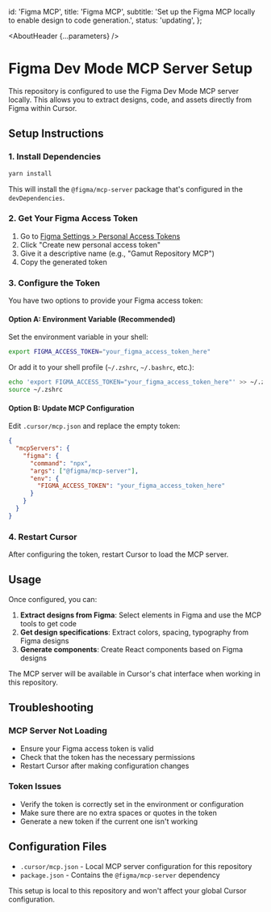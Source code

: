 

  id: 'Figma MCP',
  title: 'Figma MCP',
  subtitle: 'Set up the Figma MCP locally to enable design to code generation.',
  status: 'updating',
};

<Meta title="Meta/Figma MCP" />

<AboutHeader {...parameters} />

<Callout text="You must have a Dev or Full account to be able to be able to use the Figma MCP." />

# Figma Dev Mode MCP Server Setup

This repository is configured to use the Figma Dev Mode MCP server locally. This allows you to extract designs, code, and assets directly from Figma within Cursor.

## Setup Instructions

### 1. Install Dependencies

```bash
yarn install
```

This will install the `@figma/mcp-server` package that's configured in the `devDependencies`.

### 2. Get Your Figma Access Token

1. Go to [Figma Settings > Personal Access Tokens](https://www.figma.com/developers/api#access-tokens)
2. Click "Create new personal access token"
3. Give it a descriptive name (e.g., "Gamut Repository MCP")
4. Copy the generated token

### 3. Configure the Token

You have two options to provide your Figma access token:

#### Option A: Environment Variable (Recommended)

Set the environment variable in your shell:

```bash
export FIGMA_ACCESS_TOKEN="your_figma_access_token_here"
```

Or add it to your shell profile (`~/.zshrc`, `~/.bashrc`, etc.):

```bash
echo 'export FIGMA_ACCESS_TOKEN="your_figma_access_token_here"' >> ~/.zshrc
source ~/.zshrc
```

#### Option B: Update MCP Configuration

Edit `.cursor/mcp.json` and replace the empty token:

```json
{
  "mcpServers": {
    "figma": {
      "command": "npx",
      "args": ["@figma/mcp-server"],
      "env": {
        "FIGMA_ACCESS_TOKEN": "your_figma_access_token_here"
      }
    }
  }
}
```

### 4. Restart Cursor

After configuring the token, restart Cursor to load the MCP server.

## Usage

Once configured, you can:

1. **Extract designs from Figma**: Select elements in Figma and use the MCP tools to get code
2. **Get design specifications**: Extract colors, spacing, typography from Figma designs
3. **Generate components**: Create React components based on Figma designs

The MCP server will be available in Cursor's chat interface when working in this repository.

## Troubleshooting

### MCP Server Not Loading

- Ensure your Figma access token is valid
- Check that the token has the necessary permissions
- Restart Cursor after making configuration changes

### Token Issues

- Verify the token is correctly set in the environment or configuration
- Make sure there are no extra spaces or quotes in the token
- Generate a new token if the current one isn't working

## Configuration Files

- `.cursor/mcp.json` - Local MCP server configuration for this repository
- `package.json` - Contains the `@figma/mcp-server` dependency

This setup is local to this repository and won't affect your global Cursor configuration.
